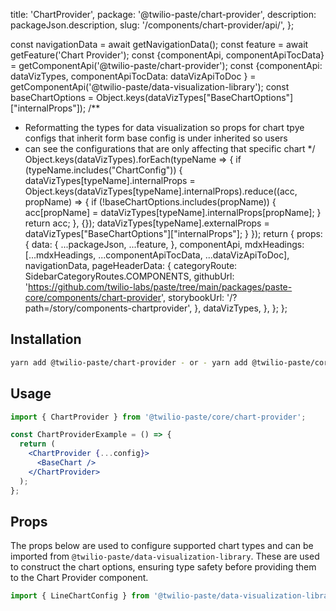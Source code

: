 

  title: 'ChartProvider',
  package: '@twilio-paste/chart-provider',
  description: packageJson.description,
  slug: '/components/chart-provider/api/',
};


  const navigationData = await getNavigationData();
  const feature = await getFeature('Chart Provider');
  const {componentApi, componentApiTocData} = getComponentApi('@twilio-paste/chart-provider');
  const {componentApi: dataVizTypes, componentApiTocData: dataVizApiToDoc } = getComponentApi('@twilio-paste/data-visualization-library');
  const baseChartOptions = Object.keys(dataVizTypes["BaseChartOptions"]["internalProps"]);
  /**
   * Reformatting the types for data visualization so props for chart tpye configs that inherit form base config is under inherited so users
   * can see the configurations that are only affecting that specific chart
  */ 
  Object.keys(dataVizTypes).forEach(typeName => {
    if (typeName.includes("ChartConfig")) {
        dataVizTypes[typeName].internalProps = Object.keys(dataVizTypes[typeName].internalProps).reduce((acc, propName) => {
          if (!baseChartOptions.includes(propName)) {
            acc[propName] = dataVizTypes[typeName].internalProps[propName];
          }
          return acc;
        }, {});
        dataVizTypes[typeName].externalProps = dataVizTypes["BaseChartOptions"]["internalProps"];
      }
  });
  return {
    props: {
      data: {
        ...packageJson,
        ...feature,
      },
      componentApi,
      mdxHeadings: [...mdxHeadings, ...componentApiTocData, ...dataVizApiToDoc],
      navigationData,
      pageHeaderData: {
        categoryRoute: SidebarCategoryRoutes.COMPONENTS,
        githubUrl: 'https://github.com/twilio-labs/paste/tree/main/packages/paste-core/components/chart-provider',
        storybookUrl: '/?path=/story/components-chartprovider',
      },
      dataVizTypes,
    },
  };
};

## Installation

```bash
yarn add @twilio-paste/chart-provider - or - yarn add @twilio-paste/core
```

## Usage

```jsx
import { ChartProvider } from '@twilio-paste/core/chart-provider';

const ChartProviderExample = () => {
  return (
    <ChartProvider {...config}>
      <BaseChart />
    </ChartProvider>
  );
};
```

## Props

<PropsTable componentApi={props.componentApi} />

<Box marginBottom="space220">
  <Separator orientation="horizontal" />
</Box>

The props below are used to configure supported chart types and can be imported from `@twilio-paste/data-visualization-library`. These are used to construct the chart options, ensuring type safety before providing them to the Chart Provider component.

```javascript
import { LineChartConfig } from '@twilio-paste/data-visualization-library';
```

<PropsTable componentApi={props.dataVizTypes} />
